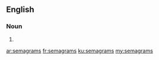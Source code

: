 ==English==

===Noun===
{{head|en|noun plural form}}

# {{plural of|semagram|lang=en}}

[[ar:semagrams]]
[[fr:semagrams]]
[[ku:semagrams]]
[[my:semagrams]]